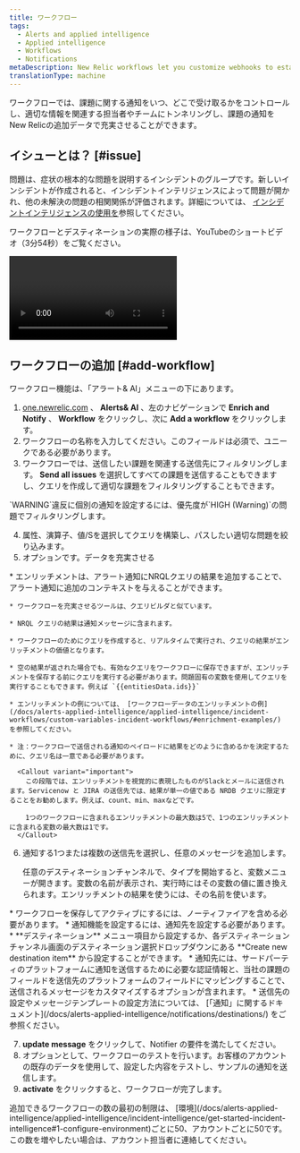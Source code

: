 ```yaml
---
title: ワークフロー
tags:
  - Alerts and applied intelligence
  - Applied intelligence
  - Workflows
  - Notifications
metaDescription: New Relic workflows let you customize webhooks to establish two-way integrations with your external incident management tool.
translationType: machine
---
```


ワークフローでは、課題に関する通知をいつ、どこで受け取るかをコントロールし、適切な情報を関連する担当者やチームにトンネリングし、課題の通知をNew Relicの追加データで充実させることができます。

## イシューとは？ [#issue]

問題は、症状の根本的な問題を説明するインシデントのグループです。新しいインシデントが作成されると、インシデントインテリジェンスによって問題が開かれ、他の未解決の問題の相関関係が評価されます。詳細については、 [インシデントインテリジェンスの使用を](/docs/alerts-applied-intelligence/applied-intelligence/incident-intelligence/use-incident-intelligence/)参照してください。

ワークフローとデスティネーションの実際の様子は、YouTubeのショートビデオ（3分54秒）をご覧ください。

<Video
  id="eeUPa3W16Tk"
  type="youtube"
/>

## ワークフローの追加 [#add-workflow]

ワークフロー機能は、「アラート& AI」メニューの下にあります。

1. [one.newrelic.com](one.newrelic.com) 、 **Alerts& AI** 、左のナビゲーションで **Enrich and Notify** 、 **Workflow** をクリックし、次に **Add a workflow** をクリックします。
2. ワークフローの名称を入力してください。このフィールドは必須で、ユニークである必要があります。
3. ワークフローでは、送信したい課題を関連する送信先にフィルタリングします。 **Send all issues** を選択してすべての課題を送信することもできますし、クエリを作成して適切な課題をフィルタリングすることもできます。

<Callout variant="tip">
  `WARNING`違反に個別の通知を設定するには、優先度が`HIGH (Warning)`の問題でフィルタリングします。
</Callout>

4. 属性、演算子、値/Sを選択してクエリを構築し、パスしたい適切な問題を絞り込みます。
5. オプションです。データを充実させる

<CollapserGroup>
  <Collapser
    className="freq-link"
    id="enrichments"
    title="エンリッチメント"
  >
    * エンリッチメントは、アラート通知にNRQLクエリの結果を追加することで、アラート通知に追加のコンテキストを与えることができます。

    * ワークフローを充実させるツールは、クエリビルダと似ています。

    * NRQL クエリの結果は通知メッセージに含まれます。

    * ワークフローのためにクエリを作成すると、リアルタイムで実行され、クエリの結果がエンリッチメントの価値となります。

    * 空の結果が返された場合でも、有効なクエリをワークフローに保存できますが、エンリッチメントを保存する前にクエリを実行する必要があります。問題固有の変数を使用してクエリを実行することもできます。例えば `{{entitiesData.ids}}`

    * エンリッチメントの例については、 [ワークフローデータのエンリッチメントの例](/docs/alerts-applied-intelligence/applied-intelligence/incident-workflows/custom-variables-incident-workflows/#enrichment-examples/) を参照してください。

    * 注：ワークフローで送信される通知のペイロードに結果をどのように含めるかを決定するために、クエリ名は一意である必要があります。

      <Callout variant="important">
        この段階では、エンリッチメントを視覚的に表現したものがSlackとメールに送信されます。Servicenow と JIRA の送信先では、結果が単一の値である NRDB クエリに限定することをお勧めします。例えば、count、min、maxなどです。

        1つのワークフローに含まれるエンリッチメントの最大数は5で、1つのエンリッチメントに含まれる変数の最大数は1です。
      </Callout>
  </Collapser>
</CollapserGroup>

6. 通知する1つまたは複数の送信先を選択し、任意のメッセージを追加します。

   <Callout variant="tip">
     任意のデスティネーションチャンネルで、タイプを開始すると、変数メニューが開きます。変数の名前が表示され、実行時にはその変数の値に置き換えられます。エンリッチメントの結果を使うには、その名前を使います。
   </Callout>

<CollapserGroup>
  <Collapser
    className="freq-link"
    id="notifier"
    title="ノーティファイア"
  >
    * ワークフローを保存してアクティブにするには、ノーティファイアを含める必要があります。
    * 通知機能を設定するには、通知先を設定する必要があります。
    * **デスティネーション** メニュー項目から設定するか、各デスティネーションチャンネル画面のデスティネーション選択ドロップダウンにある **Create new destination item** から設定することができます。
    * 通知先には、サードパーティのプラットフォームに通知を送信するために必要な認証情報と、当社の課題のフィールドを送信先のプラットフォームのフィールドにマッピングすることで、送信されるメッセージをカスタマイズするオプションが含まれます。
    * 送信先の設定やメッセージテンプレートの設定方法については、 [「通知」に関するドキュメント](/docs/alerts-applied-intelligence/notifications/destinations/) をご参照ください。
  </Collapser>
</CollapserGroup>

7. **update message** をクリックして、Notifier の要件を満たしてください。
8. オプションとして、ワークフローのテストを行います。お客様のアカウントの既存のデータを使用して、設定した内容をテストし、サンプルの通知を送信します。
9. **activate** をクリックすると、ワークフローが完了します。

<Callout variant="important">
  追加できるワークフローの数の最初の制限は、 [環境](/docs/alerts-applied-intelligence/applied-intelligence/incident-intelligence/get-started-incident-intelligence#1-configure-environment)ごとに50、アカウントごとに50です。この数を増やしたい場合は、アカウント担当者に連絡してください。
</Callout>